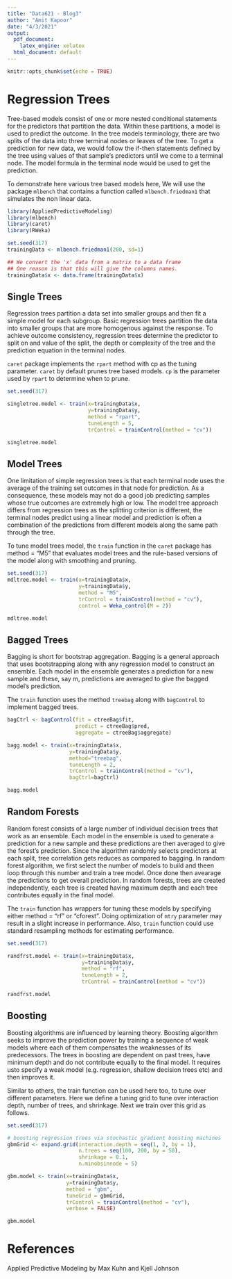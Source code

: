 ```yaml
---
title: "Data621 - Blog3"
author: "Amit Kapoor"
date: "4/3/2021"
output:
  pdf_document:
    latex_engine: xelatex
  html_document: default
---
```


```r
knitr::opts_chunk$set(echo = TRUE)
```

# Regression Trees

Tree-based models consist of one or more nested conditional statements for the predictors that partition the data. Within these partitions, a model is used to predict the outcome. In the tree models terminology, there are two splits of the data into three terminal nodes or leaves of the tree. To get a prediction for new data, we would follow the if-then statements defined by the tree using values of that sample’s predictors until we come to a terminal node. The model formula in the terminal node would be used to get the prediction.

To demonstrate here various tree based models here, We will use the package `mlbench` that contains a function called `mlbench.friedman1` that simulates the non linear data.

```r

library(AppliedPredictiveModeling)
library(mlbench)
library(caret)
library(RWeka)
```

```r
set.seed(317)
trainingData <- mlbench.friedman1(200, sd=1)

## We convert the 'x' data from a matrix to a data frame
## One reason is that this will give the columns names.
trainingData$x <- data.frame(trainingData$x)
```



## Single Trees

Regression trees partition a data set into smaller groups and then fit a simple model for each subgroup. Basic regression trees partition the data into smaller groups that are more homogenous against the response. To achieve outcome consistency, regression trees determine the predictor to split on and value of the split, the depth or complexity of the tree and the prediction equation in the terminal nodes.

`caret` package implements the `rpart` method with cp as the tuning parameter. `caret` by default prunes tree based models. `cp` is the parameter used by `rpart` to determine when to prune.


```r
set.seed(317)

singletree.model <- train(x=trainingData$x,
                          y=trainingData$y,
                          method = "rpart",
                          tuneLength = 5,
                          trControl = trainControl(method = "cv"))

singletree.model
```


## Model Trees

One limitation of simple regression trees is that each terminal node uses the average of the training set outcomes in that node for prediction. As a consequence, these models may not do a good job predicting samples whose true outcomes are extremely high or low. The model tree approach differs from regression trees as the splitting criterion is different, the terminal nodes predict using a linear model and prediction is often a combination of the predictions from different models along the same path through the tree.

To tune model trees model, the `train` function in the `caret` package has method = "M5" that evaluates model trees and the rule-based versions of the model along with smoothing and pruning.

```r
set.seed(317)
mdltree.model <- train(x=trainingData$x, 
                       y=trainingData$y, 
                       method = "M5",
                       trControl = trainControl(method = "cv"),
                       control = Weka_control(M = 2))

mdltree.model
```




## Bagged Trees

Bagging is short for bootstrap aggregation. Bagging is a general approach that uses bootstrapping along with any regression model to construct an ensemble. Each model in the ensemble generates a prediction for a new sample and these, say m, predictions are averaged to give the bagged model’s prediction.

The `train` function uses the method `treebag` along with `bagControl` to implement bagged trees.

```r

bagCtrl <- bagControl(fit = ctreeBag$fit,
                      predict = ctreeBag$pred,
                      aggregate = ctreeBag$aggregate)

bagg.model <- train(x=trainingData$x, 
                    y=trainingData$y, 
                    method="treebag", 
                    tuneLength = 2,
                    trControl = trainControl(method = "cv"),
                    bagCtrl=bagCtrl)

bagg.model
```




## Random Forests

Random forest consists of a large number of individual decision trees that work as an ensemble. Each model in the ensemble is used to generate a prediction for a new sample and these predictions are then averaged to give the forest’s prediction. Since the algorithm randomly selects predictors at each split, tree correlation gets reduces as compared to bagging. In random forest algorithm, we first select the number of models to build and theen loop through this number and train a tree model. Once done then avearage the predictions to get overall prediction. In random forests, trees are created independently, each tree is created having maximum depth and each tree contributes equally in the final model.

The `train` function has wrappers for tuning these models by specifying either method = "rf" or "cforest". Doing optimization of `mtry` parameter may result in a slight increase in performance. Also, `train` function could use standard resampling methods for estimating performance.



```r
set.seed(317)

randfrst.model <- train(x=trainingData$x,
                        y=trainingData$y,
                        method = "rf",
                        tuneLength = 2,
                        trControl = trainControl(method = "cv"))

randfrst.model
```



## Boosting

Boosting algorithms are influenced by learning theory. Boosting algorithm seeks to improve the prediction power by training a sequence of weak models where each of them compensates the weaknesses of its predecessors. The trees in boosting are dependent on past trees, have minimum depth and do not contribute equally to the final model. It requires usto specify a weak model (e.g. regression, shallow decision trees etc) and then improves it.


Similar to others, the train function can be used here too, to tune over different parameters. Here we define a tuning grid to tune over interaction depth, number of trees, and shrinkage. Next we train over this grid as follows.


```r
set.seed(317)

# boosting regression trees via stochastic gradient boosting machines
gbmGrid <- expand.grid(interaction.depth = seq(1, 2, by = 1), 
                       n.trees = seq(100, 200, by = 50), 
                       shrinkage = 0.1,
                       n.minobsinnode = 5)

gbm.model <- train(x=trainingData$x,
                   y=trainingData$y,
                   method = "gbm",
                   tuneGrid = gbmGrid, 
                   trControl = trainControl(method = "cv"),
                   verbose = FALSE)

gbm.model
```



# References

Applied Predictive Modeling by Max Kuhn and Kjell Johnson










